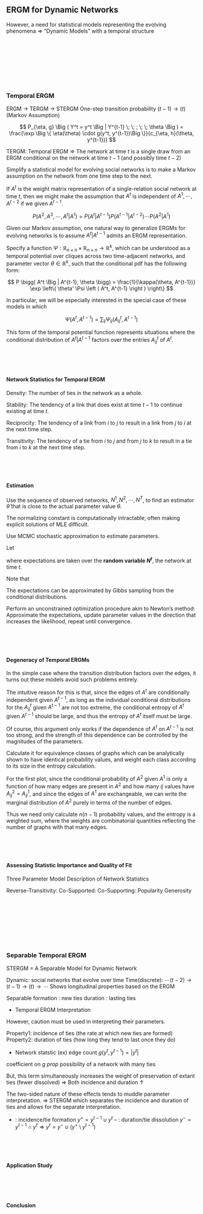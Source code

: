 ## ERGM for Dynamic Networks

<pic>

However, a need for statistical models representing the evolving phenomena ⇒ ”Dynamic Models” with a temporal structure

<br>
<br>
<br>

<br>
<br>
<br>




### Temporal ERGM

ERGM → TERGM → STERGM
One-step transition probability $(t-1) → (t)$ (Markov Assumption)

$$
P_{\eta, g} \Big ( Y^t = y^t \Big | Y^{t-1} \; \; ; \; \; \theta \Big ) = \frac{\exp \Big \{ \eta(\theta) \cdot g(y^t, y^{t-1})\Big  \}}{c_{\eta, h}(\theta, y^{t-1})}
$$



TERGM: Temporal ERGM ⇒ The network at time $t$ is a single draw from an ERGM conditional on the network at time $t − 1$ (and possibly time $t − 2$)

Simplify a statistical model for evolving social networks is to make a Markov assumption on the network from one time step to the next.

If $A^t$ is the weight matrix representation of a single-relation social network at time $t$, then we might make the assumption that $A^t$ is independent of $A^1, \cdots, A^{t-2}$ if we given $A^{t-1}$.

$$
P\Big(A^2, A^3, \cdots, A^t \Big | A^1 \Big ) = P\Big(A^t \Big | A^{t-1} \Big ) P\Big(A^{t-1} \Big | A^{t-2} \Big ) \cdots P\Big(A^2 \Big | A^1 \Big ) \tag{Temporal ERGM}
$$

Given our Markov assumption, one natural way to generalize ERGMs for evolving networks is to assume $A^t \vert A^{t-1}$ admits an ERGM representation.


Specify a function $\Psi : \mathbb R_{n \times n} \times \mathbb R_{n \times n} \rightarrow \mathbb R^k$, which can be understood as a temporal potential over cliques across two time-adjacent networks, and parameter vector $\theta \in \mathbb R^k$, such that the conditional pdf has the following form:

$$
P \bigg( A^t \Big | A^{t-1}, \theta \bigg) = \frac{1}{\kappa(\theta, A^{t-1})} \exp \left\{ \theta' \Psi \left ( A^t, A^{t-1} \right ) \right\}
$$


In particular, we will be especially interested in the special case of these models in which


$$
\Psi \left ( A^t, A^{t-1} \right ) = \sum_{ij}\Psi_{ij} \left ( A^t_{ij}, A^{t-1} \right )
$$

This form of the temporal potential function represents situations where the conditional distribution of $A^t | A^{t-1}$ factors over the entries $A^t_{ij}$ of $A^t$.

<br>
<br>
<br>




#### Network Statistics for Temporal ERGM

Density: The number of ties in the network as a whole.


Stability: The tendency of a link that does exist at time $t − 1$ to continue existing at time $t$.

Reciprocity: The tendency of a link from $i$ to $j$ to result in a link from $j$ to $i$ at the next time step.

Transitivity: The tendency of a tie from $i$ to $j$ and from $j$ to $k$ to result in a tie from $i$ to $k$ at the next time step.

<br>
<br>
<br>




#### Estimation

Use the sequence of observed networks, $N^1  , N^2 , \cdots, N^T$, to find an estimator $\hat \theta$ that is close to the actual parameter value $\theta$.

The normalizing constant is computationally intractable, often making explicit solutions of MLE difficult.

Use MCMC stochastic approximation to estimate parameters.

Let

where expectations are taken over the **random variable $N^t$**, the network at time $t$.

Note that

The expectations can be approximated by Gibbs sampling from the conditional distributions.

Perform an unconstrained optimization procedure akin to Newton’s method: Approximate the expectations, update parameter values in the direction that increases the likelihood, repeat until convergence.

<br>
<br>
<br>



#### Degeneracy of Temporal ERGMs

In the simple case where the transition distribution factors over the edges, it turns out these models avoid such problems entirely. 

The intuitive reason for this is that, since the edges of $A^t$ are conditionally independent given $A^{t−1}$, as long as the individual conditional distributions for the $A^t_{ij}$ given $A^{t−1}$ are not too extreme, the conditional entropy of $A^t$ given $A^{t−1}$ should be large, and thus the entropy of $A^t$ itself must be large.

Of course, this argument only works if the dependence of $A^t$ on $A^{t−1}$ is not too strong, and the strength of this dependence can be controlled by the magnitudes of the parameters.

Calculate it for equivalence classes of graphs which can be analytically shown to have identical probability values, and weight each class according to its size in the entropy calculation.

For the first plot, since the conditional probability of $A^2$ given $A^1$ is only a function of how many edges are present in $A^2$ and how many $ij$ values have $A^2_{ij} = A^1_{ij}$, and since the edges of $A^1$ are exchangeable, we can write the marginal distribution of $A^2$ purely in terms of the number of edges.

Thus we need only calculate $n(n − 1)$ probability values, and the entropy is a weighted sum, where the weights are combinatorial quantities reflecting the number of graphs with that many edges.

<pics>

<br>
<br>
<br>



#### Assessing Statistic Importance and Quality of Fit

Three Parameter Model
Description of Network Statistics

Reverse-Transitivity:
Co-Supported:
Co-Supporting:
Popularity
Generosity



<br>
<br>
<br>



<br>
<br>
<br>




### Separable Temporal ERGM

STERGM = A Separable Model for Dynamic Network

Dynamic: social networks that evolve over time
Time(discrete): $\cdots (t-2) → (t-1) → (t) → \cdots$
Shows longitudinal properties based on the ERGM

Separable
	formation : new ties
	duration : lasting ties

- Temporal ERGM Interpretation

However, caution must be used in interpreting their parameters.

Property1: incidence of ties (the rate at which new ties are formed)
Property2: duration of ties (how long they tend to last once they do)

- Network statstic
(ex) edge count $g(y^t , y^{t-1}) = | y^t |$

coefficient on $g$ $prop$ possibility of a network with many ties

But, this term simultaneously increases the weight of preservation of extant ties (fewer dissolved) ⇒ Both incidence and duration ↑

The two-sided nature of these effects tends to muddle parameter interpretation. ⇒ STERGM which separates the incidence and duration of ties and allows for the separate interpretation.

+ : incidence/tie formation $y^+ = y^{t-1} \cup y^t$
– : duration/tie dissolution $y^- = y^{t-1} \cap y^t \Rightarrow y^t = y^- \cup (y^+ \setminus y^{t-1})$



<br>
<br>
<br>






#### Application Study

<br>
<br>
<br>



#### Conclusion
